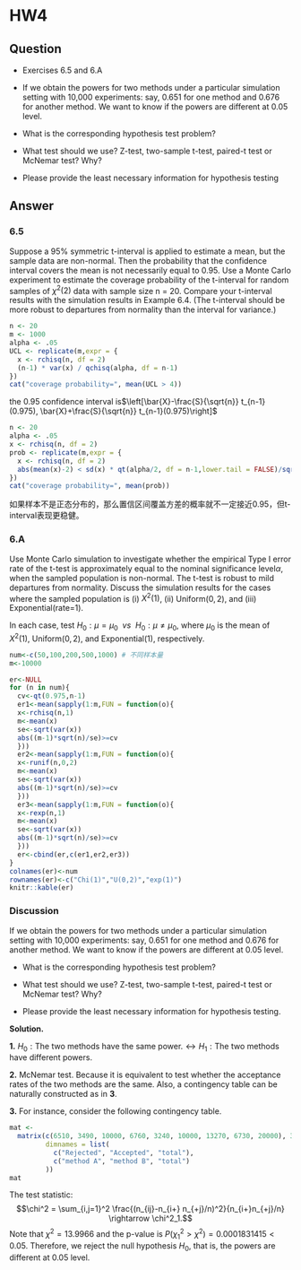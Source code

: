 # HW4


## Question
 + Exercises 6.5 and 6.A
 
 + If we obtain the powers for two methods under a particular simulation setting with 10,000 experiments: say, 0.651 for one method and 0.676 for another method. We want to know if the
powers are different at 0.05 level. 

  + What is the corresponding hypothesis test problem? 

  + What test should we use? Z-test, two-sample t-test, paired-t test or McNemar test? Why?

  + Please provide the least necessary information for hypothesis testing


## Answer

### 6.5
Suppose a 95% symmetric t-interval is applied to estimate a mean, but the
sample data are non-normal. Then the probability that the confidence interval
covers the mean is not necessarily equal to 0.95. Use a Monte Carlo experiment
to estimate the coverage probability of the t-interval for random samples of
$χ^2(2)$ data with sample size n = 20. Compare your t-interval results with the
simulation results in Example 6.4. (The t-interval should be more robust to
departures from normality than the interval for variance.)


```r
n <- 20
m <- 1000 
alpha <- .05
UCL <- replicate(m,expr = {
  x <- rchisq(n, df = 2)
  (n-1) * var(x) / qchisq(alpha, df = n-1)
})
cat("coverage probability=", mean(UCL > 4))
```
the 0.95 confidence interval is$\left[\bar{X}-\frac{S}{\sqrt{n}} t_{n-1}(0.975), \bar{X}+\frac{S}{\sqrt{n}} t_{n-1}(0.975)\right]$

```r
n <- 20 
alpha <- .05
x <- rchisq(n, df = 2)
prob <- replicate(m,expr = {
  x <- rchisq(n, df = 2)
  abs(mean(x)-2) < sd(x) * qt(alpha/2, df = n-1,lower.tail = FALSE)/sqrt(n)
})
cat("coverage probability=", mean(prob))
```
如果样本不是正态分布的，那么置信区间覆盖方差的概率就不一定接近0.95，但t-interval表现更稳健。



### 6.A

Use Monte Carlo simulation to investigate whether the empirical Type I error rate of the t-test is approximately equal to the nominal significance level$\alpha$, when the sampled population is non-normal. The t-test is robust to mild departures from normality. 
Discuss the simulation results for the cases where the sampled population is 
(i) $X^2(1)$, (ii) Uniform$(0,2)$, and (iii) Exponential(rate=1).

In each case, test 
$H_0 : \mu= \mu_0 ~~vs~~ H_0 : \mu \neq \mu_0$, where $\mu_0$ is the mean of $X^2(1)$, Uniform$(0,2)$, and Exponential(1), respectively.
```r
num<-c(50,100,200,500,1000) # 不同样本量
m<-10000

er<-NULL
for (n in num){
  cv<-qt(0.975,n-1)
  er1<-mean(sapply(1:m,FUN = function(o){
  x<-rchisq(n,1)
  m<-mean(x)
  se<-sqrt(var(x))
  abs((m-1)*sqrt(n)/se)>=cv
  })) 
  er2<-mean(sapply(1:m,FUN = function(o){
  x<-runif(n,0,2)
  m<-mean(x)
  se<-sqrt(var(x))
  abs((m-1)*sqrt(n)/se)>=cv
  }))
  er3<-mean(sapply(1:m,FUN = function(o){
  x<-rexp(n,1)
  m<-mean(x)
  se<-sqrt(var(x))
  abs((m-1)*sqrt(n)/se)>=cv
  }))
  er<-cbind(er,c(er1,er2,er3))
}
colnames(er)<-num
rownames(er)<-c("Chi(1)","U(0,2)","exp(1)")
knitr::kable(er)
```





### Discussion

If we obtain the powers for two methods under a particular simulation setting with 10,000 experiments: say, $0.651$ for one method and $0.676$ for another method. We want to know if the powers are different at $0.05$ level.

+ What is the corresponding hypothesis test problem?

+ What test should we use? Z-test, two-sample t-test, paired-t test or McNemar test? Why?

+ Please provide the least necessary information for hypothesis testing.

**Solution.**

**1.** $H_0: \text{The two methods have the same power.} \leftrightarrow H_1: \text{The two methods have different powers.}$

**2.** McNemar test. Because it is equivalent to test whether the acceptance rates of the two methods are the same. Also, a contingency table can be naturally constructed as in **3**. 

**3.** For instance, consider the following contingency table. 
```r
mat <-
  matrix(c(6510, 3490, 10000, 6760, 3240, 10000, 13270, 6730, 20000), 3, 3,
         dimnames = list(
           c("Rejected", "Accepted", "total"),
           c("method A", "method B", "total")
         ))
mat
```
The test statistic:
$$\chi^2 = \sum_{i,j=1}^2 \frac{(n_{ij}-n_{i+} n_{+j}/n)^2}{n_{i+}n_{+j}/n} \rightarrow \chi^2_1.$$
Note that $\chi^2 = 13.9966$ and the p-value is $P(\chi^2_1 > \chi^2) = 0.0001831415 < 0.05$. Therefore, we reject the null hypothesis $H_0$, that is, the powers are different at $0.05$ level.










